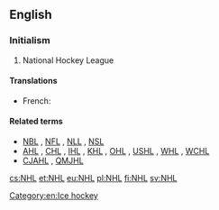 ==English==
{{wikipedia|National Hockey League|NHL}}

===Initialism===
{{rfc-header|Initialism}}
{{en-initialism}}

# {{label|en|sports}} National Hockey League

====Translations====
{{trans-top|National Hockey League}}
* French: {{t|fr|LNH|f}}
{{trans-mid}}
{{trans-bottom}}

====Related terms====
* [[NBL]] , [[NFL]] , [[NLL]] , [[NSL]]
* [[AHL]] , [[CHL]] , [[IHL]] , [[KHL]] , [[OHL]] , [[USHL]] , [[WHL]] , [[WCHL]]
* [[CJAHL]] , [[QMJHL]]

[[Category:en:Ice hockey]]

[[cs:NHL]]
[[et:NHL]]
[[eu:NHL]]
[[pl:NHL]]
[[fi:NHL]]
[[sv:NHL]]